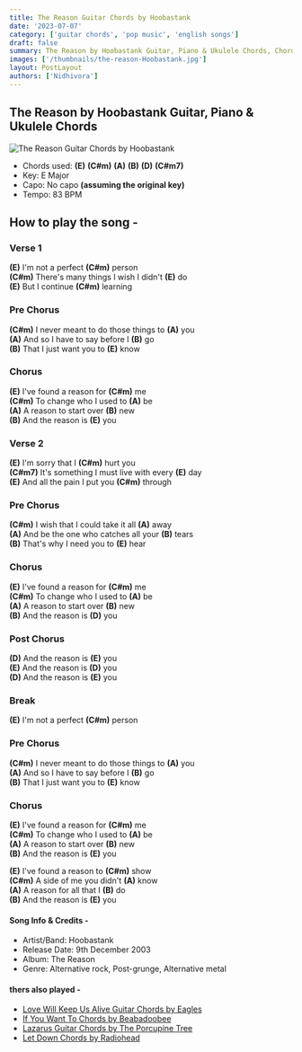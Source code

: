 ```yaml
---
title: The Reason Guitar Chords by Hoobastank
date: '2023-07-07'
category: ['guitar chords', 'pop music', 'english songs']
draft: false
summary: The Reason by Hoobastank Guitar, Piano & Ukulele Chords, Chords used - (E) (C#m) (A) (B) (D) (C#m7) Capo - No capo , Key - E Major
images: ['/thumbnails/the-reason-Hoobastank.jpg']
layout: PostLayout
authors: ['Nidhivora']
---
```


## The Reason by Hoobastank Guitar, Piano & Ukulele Chords

![The Reason Guitar Chords by Hoobastank](/thumbnails/the-reason-Hoobastank.jpg)

- Chords used: **(E)** **(C#m)** **(A)** **(B)** **(D)** **(C#m7)**
- Key: E Major
- Capo: No capo **(assuming the original key)**
- Tempo: 83 BPM

## How to play the song -

### Verse 1

**(E)** I'm not a perfect **(C#m)** person\
**(C#m)** There's many things I wish I didn't **(E)** do\
**(E)** But I continue **(C#m)** learning

### Pre Chorus

**(C#m)** I never meant to do those things to **(A)** you\
**(A)** And so I have to say before I **(B)** go\
**(B)** That I just want you to **(E)** know

### Chorus

**(E)** I've found a reason for **(C#m)** me\
**(C#m)** To change who I used to **(A)** be\
**(A)** A reason to start over **(B)** new\
**(B)** And the reason is **(E)** you

### Verse 2

**(E)** I'm sorry that I **(C#m)** hurt you\
**(C#m7)** It's something I must live with every **(E)** day\
**(E)** And all the pain I put you **(C#m)** through

### Pre Chorus

**(C#m)** I wish that I could take it all **(A)** away\
**(A)** And be the one who catches all your **(B)** tears\
**(B)** That's why I need you to **(E)** hear

### Chorus

**(E)** I've found a reason for **(C#m)** me\
**(C#m)** To change who I used to **(A)** be\
**(A)** A reason to start over **(B)** new\
**(B)** And the reason is **(D)** you

### Post Chorus

**(D)** And the reason is **(E)** you\
**(E)** And the reason is **(D)** you\
**(D)** And the reason is **(E)** you

### Break

**(E)** I'm not a perfect **(C#m)** person

### Pre Chorus

**(C#m)** I never meant to do those things to **(A)** you\
**(A)** And so I have to say before I **(B)** go\
**(B)** That I just want you to **(E)** know

### Chorus

**(E)** I've found a reason for **(C#m)** me\
**(C#m)** To change who I used to **(A)** be\
**(A)** A reason to start over **(B)** new\
**(B)** And the reason is **(E)** you

**(E)** I've found a reason to **(C#m)** show\
**(C#m)** A side of me you didn't **(A)** know\
**(A)** A reason for all that I **(B)** do\
**(B)** And the reason is **(E)** you

#### Song Info & Credits -

- Artist/Band: Hoobastank
- Release Date: 9th December 2003
- Album: The Reason
- Genre: Alternative rock, Post-grunge, Alternative metal

#### thers also played -

- [Love Will Keep Us Alive Guitar Chords by Eagles](https://www.chordsco.com/chords/love-will-keep-us-alive-guitar-chords-by-eagles-chordsco)
- [If You Want To Chords by Beabadoobee](https://www.chordsco.com/chords/if-you-want-to-chords-by-beabadoobee)
- [Lazarus Guitar Chords by The Porcupine Tree](https://www.chordsco.com/chords/lazarus-guitar-chords-by-the-porcupine-tree)
- [Let Down Chords by Radiohead](https://www.chordsco.com/chords/let-down-chords-by-radiohead)
